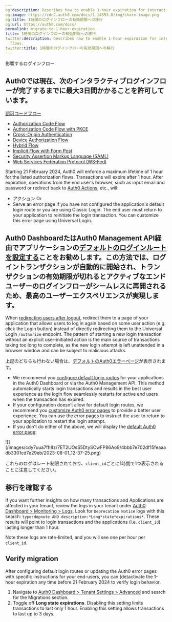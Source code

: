 ```yaml
---
og:description: Describes how to enable 1-hour expiration for interactive login flows.
og:image: https://cdn2.auth0.com/docs/1.14553.0/img/share-image.png
og:title: 1時間のログインフローの有効期限への移行
og:url: https://auth0.com/docs/
permalink: migrate-to-1-hour-expiration
title: 1時間のログインフローの有効期限への移行
twitter:description: Describes how to enable 1-hour expiration for interactive login
  flows.
twitter:title: 1時間のログインフローの有効期限への移行
---
```


影響するログインフロー

## Auth0では現在、次のインタラクティブログインフローが完了するまでに最大3日間かかることを許可しています。

[認可コードフロー](/login/flows/authorization-code-flow)

* [Authorization Code Flow](/docs/get-started/authentication-and-authorization-flow/authorization-code-flow)
* [Authorization Code Flow with PKCE](/docs/get-started/authentication-and-authorization-flow/authorization-code-flow-with-pkce)
* [Cross-Origin Authentication](/docs/authenticate/login/cross-origin-authentication)
* [Device Authorization Flow](/docs/get-started/authentication-and-authorization-flow/device-authorization-flow)
* [Hybrid Flow](/docs/get-started/authentication-and-authorization-flow/hybrid-flow)
* [Implicit Flow with Form Post](/docs/get-started/authentication-and-authorization-flow/implicit-flow-with-form-post)
* [Security Assertion Markup Language (SAML)](/docs/authenticate/protocols/saml)
* [Web Services Federation Protocol (WS-Fed)](/docs/authenticate/protocols/ws-fed-protocol)

Starting 21 February 2024, Auth0 will enforce a maximum lifetime of 1 hour for the listed <Tooltip tip="Authorization Flow: Authorization grant (or workflow) specified in the OAuth 2.0 framework." cta="View Glossary" href="/docs/glossary?term=authorization+flows">authorization flows</Tooltip>. Transactions will expire after 1 hour. After expiration, operations from the end user's browser, such as input email and password or redirect back to [Auth0 Actions](/docs/customize/actions), etc., will:

* アクション
  Or
* Serve an error page if you have not configured the application's default login route or you are using Classic Login. The end user must return to your application to reinitiate the login transaction. You can customize this error page using <Tooltip tip="Universal Login: Your application redirects to Universal Login, hosted on Auth0's Authorization Server, to verify a user's identity." cta="View Glossary" href="/docs/glossary?term=Universal+Login">Universal Login</Tooltip>.

## Auth0 DashboardたはAuth0 Management API経由でアプリケーションの[デフォルトのログインルートを設定する]()ことをお勧めします。この方法では、ログイントランザクションが自動的に開始され、トランザクションの有効期限が切れるとアクティブなエンドユーザーのログインフローがシームレスに再開されるため、最高のユーザーエクスペリエンスが実現します。

When [redirecting users after logout](/docs/customize/actions/explore-triggers/signup-and-login-triggers/login-trigger/redirect-with-actions), redirect them to a page of your application that allows users to log in again based on some user action (e.g. click the Login button) instead of directly redirecting them to the Universal Login `/authorize` endpoint. The pattern of starting a new login transaction without an explicit user-initiated action is the main source of transactions taking too long to complete, as the new login attempt is left unattended in a browser window and can be subject to malicious attacks.

上記のどちらも行わない場合は、[デフォルトのAuth0エラーページ]()が表示されます。

* We recommend you [configure default login routes](/docs/authenticate/login/auth0-universal-login/configure-default-login-routes) for your applications in the <Tooltip tip="Auth0 Dashboard: Auth0's main product to configure your services." cta="View Glossary" href="/docs/glossary?term=Auth0+Dashboard">Auth0 Dashboard</Tooltip> or via the Auth0 <Tooltip tip="Management API: A product to allow customers to perform administrative tasks." cta="View Glossary" href="/docs/glossary?term=Management+API">Management API</Tooltip>. This method automatically starts login transactions and results in the best user experience as the login flow seamlessly restarts for active end users when the transaction has expired.
* If your configuration doesn’t allow for default login routes, we recommend you [customize Auth0 error pages](/docs/customize/login-pages/custom-error-pages) to provide a better user experience. You can use the error pages to instruct the user to return to your application to restart the login attempt.
* If you don’t do either of the above, we will display the [default Auth0 error page](/docs/authenticate/login/auth0-universal-login/error-pages):

<Frame>![](/images/cdy7uua7fh8z/7ET2UOsS5DtySCwFP86Ao9/4bbb7e702df15feaaadb3301cd7e29eb/2023-08-01_12-37-25.png)</Frame>

これらのログはレート制限されており、`client_id`ごとに1時間で1つ表示されることに注意してください。

## 移行を確認する

If you want further insights on how many transactions and Applications are affected in your tenant, review the logs in your tenant under [Auth0 Dashboard > Monitoring > Logs](https://manage.auth0.com/#/monitoring/logs). Look for `Deprecation Notice` logs with this search: `type:depnote AND description:*Long*state*expirations*`. These results will point to login transactions and the applications (i.e. `client_id`) lasting longer than 1 hour.

Note these logs are rate-limited, and you will see one per hour per `client_id`.

## Verify migration

After configuring default login routes or updating the Auth0 error pages with specific instructions for your end-users, you can (de)activate the 1-hour expiration any time before 21 February 2024 to verify login behavior.

1. Navigate to [Auth0 Dashboard > Tenant Settings > Advanced](https://manage.auth0.com/#/tenant/advanced) and search for the Migrations section.
2. Toggle off **Long state expirations**. Disabling this setting limits transactions to last only 1 hour. Enabling this setting allows transactions to last up to 3 days.